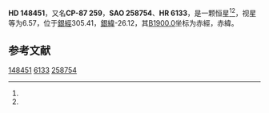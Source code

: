 {{Starbox begin
| name = HD 148451
}}
{{Starbox observe
| epoch = [[J2000.0|J2000.0]]
| constell = {{星座名待查}}<ref name=SIMBAD>{{cite web
 | url=http://simbad.u-strasbg.fr/simbad/sim-id?Ident=HR+6133
 | title=Pulsating variable Star
 | publisher=Centre de Données astronomiques de Strasbourg
 | work=SIMBAD
 | accessdate=2012-07-13
 | archive-date=2016-03-17
 | archive-url=https://web.archive.org/web/20160317125139/http://simbad.u-strasbg.fr/simbad/sim-id?Ident=HR+6133
 | dead-url=no
 }}</ref><ref name=DATA>{{cite web
 | url=http://vizier.u-strasbg.fr/viz-bin/VizieR-5?-out.add=.&-source=5050&-corr=PK=HR&-out.max=9999&HR=6133
 | title=VizieR Detailed Page
 | accessdate=2012-07-13
 | archive-url=https://web.archive.org/web/20160304235014/http://vizier.u-strasbg.fr/viz-bin/VizieR-5?-out.add=.&-source=5050&-corr=PK=HR&-out.max=9999&HR=6133
 | archive-date=2016-03-04
 | dead-url=yes
 }}</ref>
| 星官 = 
| ra = {{RA|17|15|59.3}}<ref name=SIMBAD /><ref name=DATA />
| dec = {{DEC|-87|33|59}}<ref name=SIMBAD /><ref name=DATA />
| appmag_v = 6.57<ref name=SIMBAD /><ref name=DATA />
}}
{{Starbox character
| class = G5III<ref name=SIMBAD /><ref name=DATA />
| b-v = 0.91<ref name=SIMBAD /><ref name=DATA />
| u-b = 0.56<ref name=SIMBAD /><ref name=DATA />
| r-i = <ref name=SIMBAD /><ref name=DATA />
| variable = 
}}
{{Starbox astrometry
| radial_v = 0.56
| prop_mo_ra = -4
| parallax = 
| p_error = 
}}
{{Starbox catalog
| names =CP-87 259，[[SAO星表|SAO]] 258754，[[HD星表|HD]] 148451，[[HR星表|HR]] 6133}}
{{Starbox reference |Simbad=HR+6133}}
{{Starbox end}}

'''HD 148451'''，又名'''CP-87 259'''，'''SAO 258754'''、'''HR 6133'''，是一颗恒星<ref name=SIMBAD /><ref name=DATA />，视星等为6.57，位于[[銀道座標系|銀經]]305.41，[[銀道座標系|銀緯]]-26.12，其[[B1900.0|B1900.0]]坐标为赤經{{RA|16|22|51.2}}，赤緯{{DEC|-87|-26.12|33}}。

== 参考文献 ==
{{reflist}}

{{star-stub}}

[[Category:HD和HDE天體|148451]]
[[Category:HR天體|6133]]
[[Category:SAO天體|258754]]